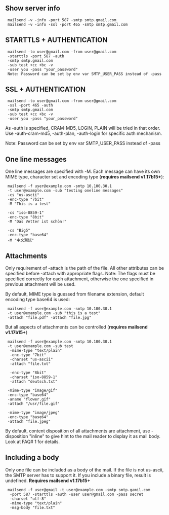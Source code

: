 == Show server info ==
  mailsend -v -info -port 587 -smtp smtp.gmail.com
  mailsend -v -info -ssl -port 465 -smtp smtp.gmail.com

== STARTTLS + AUTHENTICATION ==
  mailsend -to user@gmail.com -from user@gmail.com
  -starttls -port 587 -auth
  -smtp smtp.gmail.com
  -sub test +cc +bc -v
  -user you -pass "your_password"
  Note: Password can be set by env var SMTP_USER_PASS instead of -pass

== SSL + AUTHENTICATION ==
  mailsend -to user@gmail.com -from user@gmail.com
  -ssl -port 465 -auth
  -smtp smtp.gmail.com
  -sub test +cc +bc -v
  -user you -pass "your_password"

As -auth is specified, CRAM-MD5, LOGIN, PLAIN will be tried in that order.  Use -auth-cram-md5, -auth-plan, -auth-login for specific auth mechanism.

Note: Password can be set by env var SMTP_USER_PASS instead of -pass

== One line messages ==
One line messages are specified with -M. Each message can have its own MIME type, character set and encoding type ('''requires mailsend v1.17b15+'''):
  mailsend -f user@example.com -smtp 10.100.30.1
  -t user@example.com -sub "testing oneline messages"
  -cs "us-ascii"
  -enc-type "7bit"
  -M "This is a test"

  -cs "iso-8859-1"
  -enc-type "8bit"
  -M "Das Vetter ist schön!"

  -cs "Big5"
  -enc-type "base64"
  -M "中文測試"

== Attachments ==
Only requirement of -attach is the path of the file. All other attributes can be specified before -attach with appropriate flags. Note: The flags must be specified correctly for each attachment, otherwise the one specified in previous attachment will be used.

By default, MIME type is guessed from filename extension, default encoding type base64 is used:

  mailsend -f user@example.com -smtp 10.100.30.1
  -t user@example.com -sub "this is a test"
  -attach "file.pdf" -attach "file.jpg"

But all aspects of attachments can be controlled ('''requires mailsend v1.17b15+''')

  mailsend -f user@example.com -smtp 10.100.30.1
  -t user@example.com -sub test
   -mime-type "text/plain"
   -enc-type "7bit"
   -charset "us-ascii"
   -attach "file.txt"

   -enc-type "8bit"
   -charset "iso-8859-1"
   -attach "deutsch.txt"

  -mime-type "image/gif"
  -enc-type "base64"
  -aname "flower.gif"
  -attach "/usr/file.gif"

  -mime-type "image/jpeg"
  -enc-type "base64"
  -attach "file.jpeg"

By default, content disposition of all attachments are attachment, use -disposition "inline" to give hint to the mail reader to display it as mail body. Look at FAQ# 1 for details.
== Including a body ==
Only one file can be included as a body of the mail. If the file is not us-ascii, the SMTP server has to support it. If you include a binary file, result is undefined. '''Requires mailsend v1.17b15+'''

  mailsend -f user@gmail -t user@example.com -smtp smtp.gamil.com
   -port 587 -starttls -auth -user user@gmail.com -pass secret
   -charset "utf-8"
   -mime-type "text/plain"
   -msg-body "file.txt"
